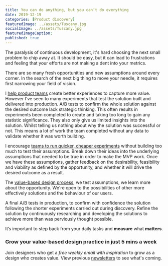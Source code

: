 ```yaml
---
title: You can do anything, but you can’t do everything
date: 2019-12-19
categories: [Product discovery]
featuredImage: ../assets/Tuscany.jpg
socialImage: ../assets/Tuscany.jpg
featuredImageCaption: 
published: true
---
```


The paralysis of continuous development, it's hard choosing the next small problem to chip away at. It should be easy, but it can lead to frustrations and feeling that your efforts are not making a dent into your metrics. 

There are so many fresh opportunities and new assumptions around every corner. In the search of the next big thing to move your needle, it requires first narrowing your field of vision. 

I [help product teams](https://rsimms.com/) create better experiences to capture more value. However I’ve seen to many experiments that test the solution built and delivered into production. A/B tests to confirm the whole solution against the desired outcome lack strategic thinking. This often results in experiments been completed to create and taking too long to gain any statistic significance. They also only give us limited insights into the solution. Whilst telling us nothing about why the solution was successful or not. This means a lot of work the team completed without any data to validate whether it was worth building.

I encourage [teams to run quicker, cheaper experiments](/horses-for-courses) without building too much to test their assumptions. Break down their ideas into the underlying assumptions that needed to be true in order to make the MVP work. Once we have these assumptions, gather feedback on the desirability, feasibility and viability as defined by the opportunity, and whether it will drive the desired outcome as a result. 

The [value-based design process](/reuleaux-triangle), we test assumptions, we learn more about the opportunity. We're open to the possibilities of other more effectively solutions and the behaviour of our users.

A final A/B tests in production, to confirm with confidence the solution following the shorter experiments carried out during discovery. Refine the solution by continuously researching and developing the solutions to achieve more than was perviously thought possible. 

It’s important to step back from your daily tasks and **measure** what **matters**.

### Grow your value-based design practice in just 5 mins a week
Join designers who get a _free weekly email with inspiration_ to grow as a design who creates value. View previous <a href="https://vbd.substack.com">newsletters</a> to see what's coming.
<Form />